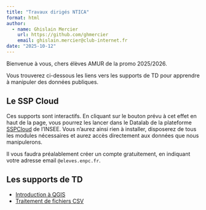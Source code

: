 ```yaml
---
title: "Travaux dirigés NTICA"
format: html
author:
  - name: Ghislain Mercier
    url: https://github.com/ghmercier
    email: ghislain.mercier@club-internet.fr
date: "2025-10-12"
---
```


Bienvenue à vous, chers élèves AMUR de la promo 2025/2026.

Vous trouverez ci-dessous les liens vers les supports de TD pour apprendre à
manipuler des données publiques.

## Le SSP Cloud

Ces supports sont interactifs. En cliquant sur le bouton prévu à cet effet
en haut de la page, vous pourrez les lancer dans le Datalab de la plateforme
[SSPCloud](https://datalab.sspcloud.fr/) de l'INSEE. Vous n'aurez ainsi rien 
à installer, disposerez de tous les modules nécessaires et aurez accès 
directement aux données que nous manipulerons.

Il vous faudra préalablement créer un compte gratuitement, en indiquant votre
adresse email `@eleves.enpc.fr`.

## Les supports de TD

- [Introduction à QGIS](/chapters/qgis-intro.html)
- [Traitement de fichiers CSV](/chapters/chapter1.html)
